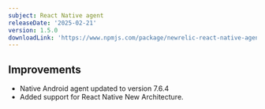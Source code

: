 ```yaml
---
subject: React Native agent
releaseDate: '2025-02-21'
version: 1.5.0
downloadLink: 'https://www.npmjs.com/package/newrelic-react-native-agent/v/1.5.0'
---
```



## Improvements


- Native Android agent updated to version 7.6.4
- Added support for React Native New Architecture.
